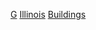 {{Commons category|Government buildings in Illinois}}

[[Category:伊利诺伊州建築物|G]]
[[Category:美国各州政府建筑物|Illinois]]
[[Category:伊利諾伊州政府|Buildings]]